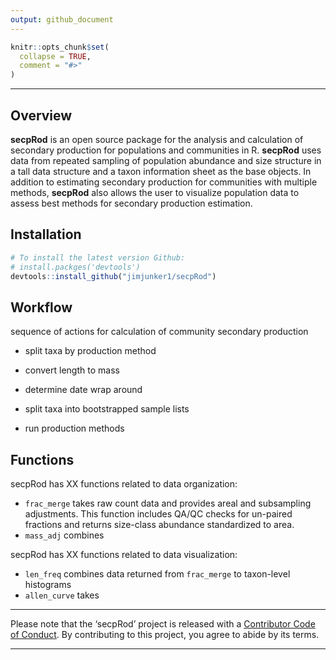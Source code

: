 ```yaml
---
output: github_document
---
```

<!-- README.md is generated from README.Rmd. Please edit that file -->

```r
knitr::opts_chunk$set(
  collapse = TRUE,
  comment = "#>"
)
```

---

Overview
--------

**secpRod** is an open source package for the analysis and calculation of secondary production for populations and communities in R. **secpRod** uses data from repeated sampling of population abundance and size structure in a tall data structure and a taxon information sheet as the base objects. In addition to estimating secondary production for communities with multiple methods, **secpRod** also allows the user to visualize population data to assess best methods for secondary production estimation.

Installation
------------

```r
# To install the latest version Github:
# install.packges('devtools')
devtools::install_github("jimjunker1/secpRod")
```
Workflow
--------

sequence of actions for calculation of community secondary production

- split taxa by production method

- convert length to mass

- determine date wrap around

- split taxa into bootstrapped sample lists

- run production methods


Functions
---------

secpRod has XX functions related to data organization:

- `frac_merge` takes raw count data and provides areal and subsampling adjustments. This function includes QA/QC checks for un-paired fractions and returns size-class abundance standardized to area.
- `mass_adj` combines 

secpRod has XX functions related to data visualization:

- `len_freq` combines data returned from `frac_merge` to taxon-level histograms
- `allen_curve` takes 

-----

Please note that the 'secpRod' project is released with a [Contributor Code of Conduct](.github/CODE_OF_CONDUCT.md). By contributing to this project, you agree to abide by its terms.

-----
